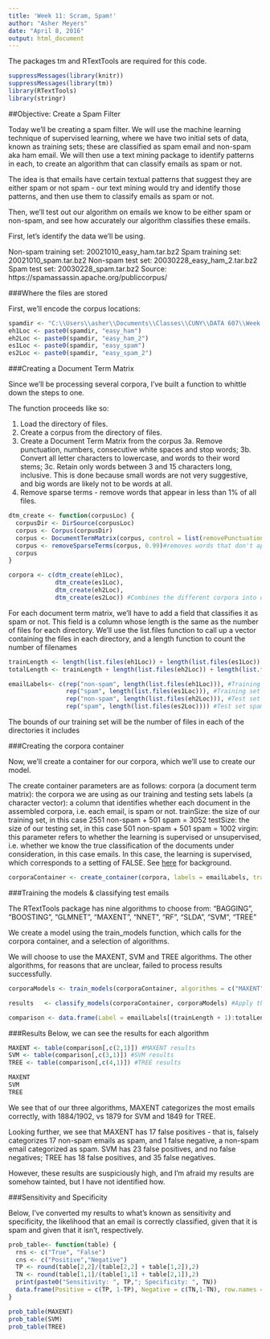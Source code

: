 ```yaml
---
title: 'Week 11: Scram, Spam!'
author: "Asher Meyers"
date: "April 8, 2016"
output: html_document
---
```



The packages tm and RTextTools are required for this code.

```r
suppressMessages(library(knitr))
suppressMessages(library(tm))
library(RTextTools)
library(stringr)
```

##Objective: Create a Spam Filter

Today we'll be creating a spam filter. We will use the machine learning technique of supervised learning, where we have two initial sets of data, known as training sets; these are classified as spam email and non-spam aka ham email. We will then use a text mining package to identify patterns in each, to create an algorithm that can classify emails as spam or not. 

The idea is that emails have certain textual patterns that suggest they are either spam or not spam - our text mining would try and identify those patterns, and then use them to classify emails as spam or not.

Then, we'll test out our algorithm on emails we know to be either spam or non-spam, and see how accurately our algorithm classifies these emails.

First, let's identify the data we'll be using.

Non-spam training set: 20021010_easy_ham.tar.bz2
Spam training set: 20021010_spam.tar.bz2
Non-spam test set: 20030228_easy_ham_2.tar.bz2
Spam test set: 20030228_spam.tar.bz2
Source: https://spamassassin.apache.org/publiccorpus/


###Where the files are stored

First, we'll encode the corpus locations:

```r
spamdir <- "C:\\Users\\asher\\Documents\\Classes\\CUNY\\DATA 607\\Week 11\\"
eh1Loc <- paste0(spamdir, "easy_ham")
eh2Loc <- paste0(spamdir, "easy_ham_2")
es1Loc <- paste0(spamdir, "easy_spam")
es2Loc <- paste0(spamdir, "easy_spam_2")
```

###Creating a Document Term Matrix

Since we'll be processing several corpora, I've built a function to whittle down the steps to one.

The function proceeds like so:

1. Load the directory of files.
2. Create a corpus from the directory of files.
3. Create a Document Term Matrix from the corpus
 3a. Remove punctuation, numbers, consecutive white spaces and stop words;
 3b. Convert all letter characters to lowercase, and words to their word stems;
 3c. Retain only words between 3 and 15 characters long, inclusive. This is done because small words are not very suggestive, and big words are likely not to be words at all.
4. Remove sparse terms - remove words that appear in less than 1% of all files.

```r
dtm_create <- function(corpusLoc) {
  corpusDir <- DirSource(corpusLoc)
  corpus <- Corpus(corpusDir)
  corpus <- DocumentTermMatrix(corpus, control = list(removePunctuation = TRUE, removeNumbers = TRUE, stopwords = TRUE, stemming = TRUE, stripWhitespace = TRUE, wordLengths = c(3, 15)))  
  corpus <- removeSparseTerms(corpus, 0.99)#removes words that don't appear in 99% of emails
  corpus
}

corpora <- c(dtm_create(eh1Loc), 
             dtm_create(es1Loc), 
             dtm_create(eh2Loc), 
             dtm_create(es2Loc)) #Combines the different corpora into one corpus
```


For each document term matrix, we'll have to add a field that classifies it as spam or not. This field is a column whose length is the same as the number of files for each directory. We'll use the list.files function to call up a vector containing the files in each directory, and a length function to count the number of filenames


```r
trainLength <- length(list.files(eh1Loc)) + length(list.files(es1Loc)) #Training set length
totalLength <- trainLength + length(list.files(eh2Loc)) + length(list.files(es2Loc)) #Training+Testing set length

emailLabels<- c(rep("non-spam", length(list.files(eh1Loc))), #Training set non-spam
                rep("spam", length(list.files(es1Loc))), #Training set spam
                rep("non-spam", length(list.files(eh2Loc))), #Test set non-spam
                rep("spam", length(list.files(es2Loc)))) #Test set spam
```


The bounds of our training set will be the number of files in each of the directories it includes


###Creating the corpora container

Now, we'll create a container for our corpora, which we'll use to create our model.

The create container parameters are as follows:
corpora (a document term matrix): the corpora we are using as our training and testing sets
labels (a character vector): a column that identifies whether each document in the assembled corpora, i.e. each email, is spam or not.
trainSize: the size of our training set, in this case 2551 non-spam + 501 spam = 3052
testSize: the size of our testing set, in this case 501 non-spam + 501 spam = 1002
virgin: this parameter refers to whether the learning is supervised or unsupervised, i.e. whether we know the true classification of the documents under consideration, in this case emails. In this case, the learning is supervised, which corresponds to a setting of FALSE. See [here](http://stats.stackexchange.com/questions/130291/what-does-virgin-data-mean) for background.


```r
corporaContainer <- create_container(corpora, labels = emailLabels, trainSize = 1:trainLength, testSize = (trainLength + 1):totalLength, virgin = FALSE)
```

###Training the models & classifying test emails

The RTextTools package has nine algorithms to choose from: "BAGGING", "BOOSTING", "GLMNET", "MAXENT", "NNET", "RF", "SLDA", "SVM", "TREE"

We create a model using the train_models function, which calls for the corpora container, and a selection of algorithms. 

We will choose to use the MAXENT, SVM and TREE algorithms. The other algorithms, for reasons that are unclear, failed to process results successfully.


```r
corporaModels <- train_models(corporaContainer, algorithms = c("MAXENT", "SVM","TREE")) #Create models for classifying emails as spam or not.

results   <- classify_models(corporaContainer, corporaModels) #Apply the models to the testing sets of email, to see whether they'd be classified as spam or not.

comparison <- data.frame(Label = emailLabels[(trainLength + 1):totalLength], MAXENT = results$MAXENTROPY_LABEL, SVM = results$SVM_LABEL, TREE = results$TREE_LABEL)

```

###Results
Below, we can see the results for each algorithm

```r

MAXENT <- table(comparison[,c(2,1)]) #MAXENT results
SVM <- table(comparison[,c(3,1)]) #SVM results
TREE <- table(comparison[,c(4,1)]) #TREE results

MAXENT
SVM
TREE
```

We see that of our three algorithms, MAXENT categorizes the most emails correctly, with 1884/1902, vs 1879 for SVM and 1849 for TREE.

Looking further, we see that MAXENT has 17 false positives - that is, falsely categorizes 17 non-spam emails as spam, and 1 false negative, a non-spam email categorized as spam. SVM has 23 false positives, and no false negatives; TREE has 18 false positives, and 35 false negatives.

However, these results are suspiciously high, and I'm afraid my results are somehow tainted, but I have not identified how.

###Sensitivity and Specificity

Below, I've converted my results to what's known as sensitivity and specificity, the likelihood that an email is correctly classified, given that it is spam and given that it isn't, respectively.

```r
prob_table<- function(table) {
  rns <- c("True", "False")
  cns <- c("Positive","Negative")
  TP <- round(table[2,2]/(table[2,2] + table[1,2]),2)
  TN <- round(table[1,1]/(table[1,1] + table[2,1]),2)
  print(paste0("Sensitivity: ", TP,"; Specificity: ", TN))
  data.frame(Positive = c(TP, 1-TP), Negative = c(TN,1-TN), row.names = rns)
}

prob_table(MAXENT)
prob_table(SVM)
prob_table(TREE)


```



